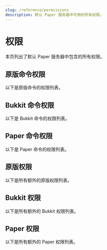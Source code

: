 ```yaml
---
slug: /reference/permissions
description: 默认 Paper 服务器中可用的所有权限。
---
```


# 权限


本页列出了默认 Paper 服务器中包含的所有权限。

## 原版命令权限

以下是原版命令的权限列表。
<CommandsPermissionsTable data={vanillaCommands} />


## Bukkit 命令权限

以下是 Bukkit 命令的权限列表。
<CommandsPermissionsTable data={bukkitCommands} />

## Paper 命令权限

以下是 Paper 命令的权限列表。
<CommandsPermissionsTable data={paperCommands} />

## 原版权限

以下是所有额外的原版权限列表。
<PermissionsTable data={vanillaPermissions}/>

## Bukkit 权限

以下是所有额外的 Bukkit 权限列表。
<PermissionsTable data={bukkitPermissions}/>

## Paper 权限

以下是所有额外的 Paper 权限列表。
<PermissionsTable data={paperPermissions}/>

